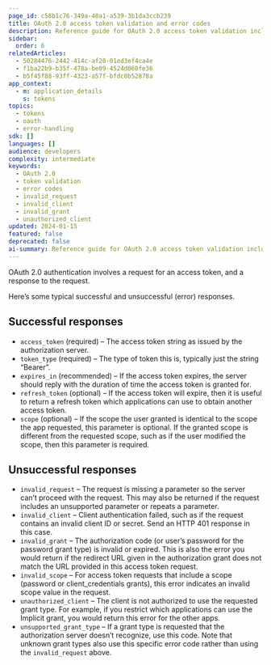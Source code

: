 ```yaml
---
page_id: c58b1c76-349a-40a1-a539-3b1da3ccb239
title: OAuth 2.0 access token validation and error codes
description: Reference guide for OAuth 2.0 access token validation including successful response formats and common error codes with troubleshooting information.
sidebar:
  order: 6
relatedArticles:
  - 50284476-2442-414c-af20-01ed3ef4ca4e
  - f1ba22b9-b35f-478a-be09-4524d060fe36
  - b5f45f88-93ff-4323-a57f-bfdc0b52878a
app_context:
  - m: application_details
    s: tokens
topics:
  - tokens
  - oauth
  - error-handling
sdk: []
languages: []
audience: developers
complexity: intermediate
keywords:
  - OAuth 2.0
  - token validation
  - error codes
  - invalid_request
  - invalid_client
  - invalid_grant
  - unauthorized_client
updated: 2024-01-15
featured: false
deprecated: false
ai-summary: Reference guide for OAuth 2.0 access token validation including successful response formats and common error codes with troubleshooting information.
---
```


OAuth 2.0 authentication involves a request for an access token, and a response to the request.

Here’s some typical successful and unsuccessful (error) responses.

## Successful responses

- `access_token` (required) – The access token string as issued by the authorization server.
- `token_type` (required) – The type of token this is, typically just the string “Bearer”.
- `expires_in` (recommended) – If the access token expires, the server should reply with the duration of time the access token is granted for.
- `refresh_token` (optional) – If the access token will expire, then it is useful to return a refresh token which applications can use to obtain another access token.
- `scope` (optional) – If the scope the user granted is identical to the scope the app requested, this parameter is optional. If the granted scope is different from the requested scope, such as if the user modified the scope, then this parameter is required.

## Unsuccessful responses

- `invalid_request` – The request is missing a parameter so the server can’t proceed with the request. This may also be returned if the request includes an unsupported parameter or repeats a parameter.
- `invalid_client` – Client authentication failed, such as if the request contains an invalid client ID or secret. Send an HTTP 401 response in this case.
- `invalid_grant` – The authorization code (or user’s password for the password grant type) is invalid or expired. This is also the error you would return if the redirect URL given in the authorization grant does not match the URL provided in this access token request.
- `invalid_scope` – For access token requests that include a scope (password or client_credentials grants), this error indicates an invalid scope value in the request.
- `unauthorized_client` – The client is not authorized to use the requested grant type. For example, if you restrict which applications can use the Implicit grant, you would return this error for the other apps.
- `unsupported_grant_type` – If a grant type is requested that the authorization server doesn’t recognize, use this code. Note that unknown grant types also use this specific error code rather than using the `invalid_request` above.
